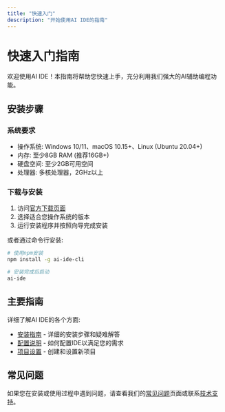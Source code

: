 ```yaml
---
title: "快速入门"
description: "开始使用AI IDE的指南"
---
```


# 快速入门指南

欢迎使用AI IDE！本指南将帮助您快速上手，充分利用我们强大的AI辅助编程功能。

## 安装步骤

### 系统要求

- 操作系统: Windows 10/11、macOS 10.15+、Linux (Ubuntu 20.04+)
- 内存: 至少8GB RAM (推荐16GB+)
- 硬盘空间: 至少2GB可用空间
- 处理器: 多核处理器，2GHz以上

### 下载与安装

1. 访问[官方下载页面](https://ai-ide.example.com/download)
2. 选择适合您操作系统的版本
3. 运行安装程序并按照向导完成安装

或者通过命令行安装:

```bash
# 使用npm安装
npm install -g ai-ide-cli

# 安装完成后启动
ai-ide
```

## 主要指南

详细了解AI IDE的各个方面:

- [安装指南](/getting-started/installation) - 详细的安装步骤和疑难解答
- [配置说明](/getting-started/configuration) - 如何配置IDE以满足您的需求
- [项目设置](/getting-started/project-setup) - 创建和设置新项目

## 常见问题

如果您在安装或使用过程中遇到问题，请查看我们的[常见问题](/faq)页面或联系[技术支持](mailto:support@ai-ide.example.com)。 